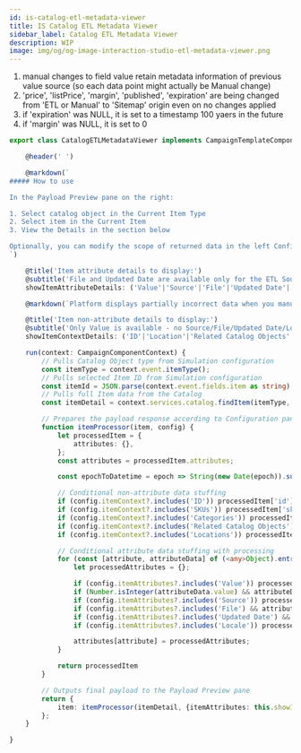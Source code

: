 ```yaml
---
id: is-catalog-etl-metadata-viewer
title: IS Catalog ETL Metadata Viewer
sidebar_label: Catalog ETL Metadata Viewer
description: WIP
image: img/og/og-image-interaction-studio-etl-metadata-viewer.png
---
```



<LeadText content="WIP" />


1. manual changes to field value retain metadata information of previous value source (so each data point might actually be Manual change)
2. 'price', 'listPrice', 'margin', 'published', 'expiration' are being changed from 'ETL or Manual' to 'Sitemap' origin even on no changes applied
3. if 'expiration' was NULL, it is set to a timestamp 100 yaers in the future
4. if 'margin' was NULL, it is set to 0

```ts
export class CatalogETLMetadataViewer implements CampaignTemplateComponent {

    @header(' ')

    @markdown(`
##### How to use

In the Payload Preview pane on the right:

1. Select catalog object in the Current Item Type
2. Select item in the Current Item
3. View the Details in the section below

Optionally, you can modify the scope of returned data in the left Configuration pane.
`)

    @title('Item attribute details to display:')
    @subtitle('File and Updated Date are available only for the ETL Source.')
    showItemAttributeDetails: ('Value'|'Source'|'File'|'Updated Date'|'Locale')[] = ['Value', 'Source', 'File', 'Updated Date'];

    @markdown(`Platform displays partially incorrect data when you manually Save Item in the Catalog, learn more [here](https://mateuszdabrowski.pl/docs/interaction-studio/snippets/is-catalog-etl-metadata-viewer/).`)

    @title('Item non-attribute details to display:')
    @subtitle('Only Value is available - no Source/File/Updated Date/Locale data is exposed by the platform.')
    showItemContextDetails: ('ID'|'Location'|'Related Catalog Objects'|'Categories'|'SKUs')[];

    run(context: CampaignComponentContext) {
        // Pulls Catalog Object type from Simulation configuration
        const itemType = context.event.itemType();
        // Pulls selected Item ID from Simulation configuration
        const itemId = JSON.parse(context.event.fields.item as string)._id.value;
        // Pulls full Item data from the Catalog
        const itemDetail = context.services.catalog.findItem(itemType, itemId);

        // Prepares the payload response according to Configuration pane
        function itemProcessor(item, config) {
            let processedItem = {
                attributes: {},
            };
            const attributes = processedItem.attributes;

            const epochToDatetime = epoch => String(new Date(epoch)).substring(4, 24) + ' UTC';

            // Conditional non-attribute data stuffing
            if (config.itemContext?.includes('ID')) processedItem['id'] = item.id;
            if (config.itemContext?.includes('SKUs')) processedItem['skus'] = item.skus;
            if (config.itemContext?.includes('Categories')) processedItem['categories'] = item.categories;
            if (config.itemContext?.includes('Related Catalog Objects')) processedItem['relatedCatalogObjects'] = item.dimensions;
            if (config.itemContext?.includes('Locations')) processedItem['locations'] = item.locations;

            // Conditional attribute data stuffing with processing
            for (const [attribute, attributeData] of (<any>Object).entries(item.attributes)) {
                let processedAttributes = {};

                if (config.itemAttributes?.includes('Value')) processedAttributes['value'] = attributeData.value;
                if (Number.isInteger(attributeData.value) && attributeData.value > 10e10) processedAttributes['readableValue'] = epochToDatetime(attributeData.value);
                if (config.itemAttributes?.includes('Source')) processedAttributes['lastChangeSource'] = attributeData.metadata?.origin || 'SDK';
                if (config.itemAttributes?.includes('File') && attributeData.metadata?.origin === 'ETL' ) processedAttributes['lastChangeFromETL'] =  attributeData.metadata?.provider.substring(16);
                if (config.itemAttributes?.includes('Updated Date') && attributeData.metadata?.origin === 'ETL' ) processedAttributes['lastChangeDate'] = epochToDatetime(attributeData.metadata?.lastUpdated);
                if (config.itemAttributes?.includes('Locale')) processedAttributes['locale'] = attributeData.locale;

                attributes[attribute] = processedAttributes;
            }

            return processedItem
        }

        // Outputs final payload to the Payload Preview pane
        return {
            item: itemProcessor(itemDetail, {itemAttributes: this.showItemAttributeDetails, itemContext: this.showItemContextDetails}),
        };
    }

}
```